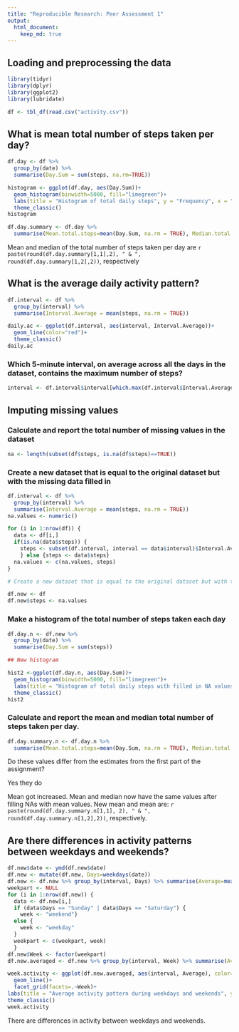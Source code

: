 ```yaml
---
title: "Reproducible Research: Peer Assessment 1"
output: 
  html_document:
    keep_md: true
---
```



## Loading and preprocessing the data

```r
library(tidyr)
library(dplyr)
library(ggplot2)
library(lubridate)

df <- tbl_df(read.csv("activity.csv"))
```

## What is mean total number of steps taken per day?

```r
df.day <- df %>%
  group_by(date) %>%
  summarise(Day.Sum = sum(steps, na.rm=TRUE))
```

```r
histogram <- ggplot(df.day, aes(Day.Sum))+ 
  geom_histogram(binwidth=5000, fill="limegreen")+
  labs(title = "Histogram of total daily steps", y = "Frequency", x = "Bins of steps")+ 
  theme_classic()
histogram
```

```r
df.day.summary <- df.day %>%
  summarise(Mean.total.steps=mean(Day.Sum, na.rm = TRUE), Median.total.steps=median(Day.Sum, na.rm = TRUE))
```

Mean and median of the total number of steps taken per day are `r paste(round(df.day.summary[1,1],2), " & ", round(df.day.summary[1,2],2))`, respectively

## What is the average daily activity pattern?

```r
df.interval <- df %>%
  group_by(interval) %>%
  summarise(Interval.Average = mean(steps, na.rm = TRUE))

daily.ac <- ggplot(df.interval, aes(interval, Interval.Average))+ 
  geom_line(color="red")+
  theme_classic()
daily.ac
```

### Which 5-minute interval, on average across all the days in the dataset, contains the maximum number of steps?

```r
interval <- df.interval$interval[which.max(df.interval$Interval.Average)]
```

## Imputing missing values

### Calculate and report the total number of missing values in the dataset

```r
na <- length(subset(df$steps, is.na(df$steps)==TRUE))
```

### Create a new dataset that is equal to the original dataset but with the missing data filled in

```r
df.interval <- df %>%
  group_by(interval) %>%
  summarise(Interval.Average = mean(steps, na.rm = TRUE))
na.values <- numeric()

for (i in 1:nrow(df)) {
  data <- df[i,]
  if(is.na(data$steps)) {
    steps <- subset(df.interval, interval == data$interval)$Interval.Average
    } else {steps <- data$steps}
  na.values <- c(na.values, steps)
}

# Create a new dataset that is equal to the original dataset but with the missing data filled in.

df.new <- df
df.new$steps <- na.values
```

### Make a histogram of the total number of steps taken each day 

```r
df.day.n <- df.new %>%
  group_by(date) %>%
  summarise(Day.Sum = sum(steps))

## New histogram

hist2 <-ggplot(df.day.n, aes(Day.Sum))+ 
  geom_histogram(binwidth=5000, fill="limegreen")+
  labs(title = "Histogram of total daily steps with filled in NA values", y = "Frequency", x = "Bins of steps")+ 
  theme_classic()
hist2
```

### Calculate and report the mean and median total number of steps taken per day. 

```r
df.day.summary.n <- df.day.n %>%
  summarise(Mean.total.steps=mean(Day.Sum, na.rm = TRUE), Median.total.steps=median(Day.Sum, na.rm = TRUE))
```

Do these values differ from the estimates from the first part of the assignment? 

Yes they do

Mean got increased. Mean and median now have the same values after filling NAs with mean values. New mean and mean are: `r paste(round(df.day.summary.n[1,1], 2), " & ",  round(df.day.summary.n[1,2],2))`, respectively.

## Are there differences in activity patterns between weekdays and weekends?

```r
df.new$date <- ymd(df.new$date) 
df.new <- mutate(df.new, Days=weekdays(date))
df.new <- df.new %>% group_by(interval, Days) %>% summarise(Average=mean(steps))
weekpart <- NULL
for (i in 1:nrow(df.new)) {
  data <- df.new[i,]
  if (data$Days == "Sunday" | data$Days == "Saturday") {
    week <- "weekend"}
  else {
    week <- "weekday"
  }
  weekpart <- c(weekpart, week)
  }
df.new$Week <- factor(weekpart)
df.new.averaged <- df.new %>% group_by(interval, Week) %>% summarise(Average=mean(Average))

week.activity <- ggplot(df.new.averaged, aes(interval, Average), color=Week)+ 
  geom_line()+
  facet_grid(facets=.~Week)+
labs(title = "Average activity pattern during weekdays and weekends", y = "Average steps", x = "Five minutes intervals during the day")+  
theme_classic()
week.activity
```

There are differences in activity between weekdays and weekends.